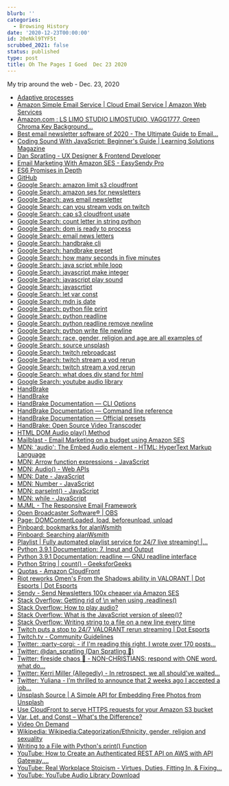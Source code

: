 ```yaml
---
blurb: ''
categories:
  - Browsing History
date: '2020-12-23T00:00:00'
id: 20eNkl9TYF5t
scrubbed_2021: false
status: published
type: post
title: Oh The Pages I Goed  Dec 23 2020
---
```


My trip around the web - Dec. 23, 2020

- [Adaptive processes](https://www.notion.so/Adaptive-processes-774e6f7e4202433aa90cbb11cc818e82)
- [Amazon Simple Email Service | Cloud Email Service | Amazon Web Services](https://aws.amazon.com/ses/)
- [Amazon.com : LS LIMO STUDIO LIMOSTUDIO, VAGG1777, Green Chroma Key Background...](https://www.amazon.com/gp/product/B017WNJS3M)
- [Best email newsletter software of 2020 - The Ultimate Guide to Email...](https://zapier.com/learn/email-marketing/best-email-newsletter-software/)
- [Coding Sound With JavaScript: Beginner's Guide | Learning Solutions Magazine](https://learningsolutionsmag.com/articles/coding-sound-with-javascript-beginner-s-guide)
- [Dan Spratling - UX Designer & Frontend Developer](https://danspratling.dev/)
- [Email Marketing With Amazon SES - EasySendy Pro](https://easysendy.com/integrations/amazon-ses/)
- [ES6 Promises in Depth](https://ponyfoo.com/articles/es6-promises-in-depth)
- [GitHub](https://github.com/)
- [Google Search: amazon limit s3 cloudfront](https://www.google.com/search?newwindow=1&client=safari&rls=en&ei=cRXkX7iOGsiB5wL28JGADQ&q=amazon+limit+s3+cloudfront&oq=amazon+limit+s3+cloud)
- [Google Search: amazon ses for newsletters](https://www.google.com/search?client=safari&rls=en&q=amazon+ses+for+newsletters&ie=UTF-8&oe=UTF-8)
- [Google Search: aws email newsletter](https://www.google.com/search?newwindow=1&client=safari&rls=en&ei=VVbiX8XqDsTZ5gLkl4TgDQ&q=aws+email+newsletter&oq=aws+email+newsletter)
- [Google Search: can you stream vods on twitch](https://www.google.com/search?client=safari&rls=en&q=can+you+stream+vods+on+twitch&ie=UTF-8&oe=UTF-8)
- [Google Search: cap s3 cloudfront usate](https://www.google.com/search?client=safari&rls=en&q=cap+s3+cloudfront+usate&ie=UTF-8&oe=UTF-8)
- [Google Search: count letter in string python](https://www.google.com/search?client=safari&rls=en&q=count+letter+in+string+python&ie=UTF-8&oe=UTF-8)
- [Google Search: dom is ready to process](https://www.google.com/search?client=safari&rls=en&q=dom+is+ready+to+process&ie=UTF-8&oe=UTF-8)
- [Google Search: email news letters](https://www.google.com/search?client=safari&rls=en&q=email+news+letters&ie=UTF-8&oe=UTF-8)
- [Google Search: handbrake cli](https://www.google.com/search?client=safari&rls=en&q=handbrake+cli&ie=UTF-8&oe=UTF-8)
- [Google Search: handbrake preset](https://www.google.com/search?client=safari&rls=en&q=handbrake+preset&ie=UTF-8&oe=UTF-8)
- [Google Search: how many seconds in five minutes](https://www.google.com/search?client=safari&rls=en&q=how+many+seconds+in+five+minutes&ie=UTF-8&oe=UTF-8)
- [Google Search: java script while loop](https://www.google.com/search?client=safari&rls=en&q=java+script+while+loop&ie=UTF-8&oe=UTF-8)
- [Google Search: javascript make integer](https://www.google.com/search?client=safari&rls=en&q=javascript+make+integer&ie=UTF-8&oe=UTF-8)
- [Google Search: javascript play sound](https://www.google.com/search?client=safari&rls=en&q=javascript+play+sound&ie=UTF-8&oe=UTF-8)
- [Google Search: javascrtipt](https://www.google.com/search?client=safari&rls=en&q=javascrtipt&ie=UTF-8&oe=UTF-8)
- [Google Search: let var const](https://www.google.com/search?client=safari&rls=en&q=let+var+const&ie=UTF-8&oe=UTF-8)
- [Google Search: mdn js date](https://www.google.com/search?client=safari&rls=en&q=mdn+js+date&ie=UTF-8&oe=UTF-8)
- [Google Search: python file print](https://www.google.com/search?client=safari&rls=en&q=python+file+print&ie=UTF-8&oe=UTF-8)
- [Google Search: python readline](https://www.google.com/search?client=safari&rls=en&q=python+readline&ie=UTF-8&oe=UTF-8)
- [Google Search: python readline remove newline](https://www.google.com/search?client=safari&rls=en&q=python+readline+remove+newline&ie=UTF-8&oe=UTF-8)
- [Google Search: python write file newline](https://www.google.com/search?client=safari&rls=en&q=python+write+file+newline&ie=UTF-8&oe=UTF-8)
- [Google Search: race, gender, religion and age are all examples of](https://www.google.com/search?newwindow=1&client=safari&rls=en&ei=33LjX8urBNKm5gLh5ZRo&q=race%2C+gender%2C+religion+and+age+are+all+examples+of&oq=ages+genders+religions+orientations)
- [Google Search: source unsplash](https://www.google.com/search?client=safari&rls=en&q=source+unsplash&ie=UTF-8&oe=UTF-8)
- [Google Search: twitch rebroadcast](https://www.google.com/search?newwindow=1&client=safari&rls=en&ei=2Z3jX8aGOImm5wKp5pfAAg&q=twitch+rebroadcast&oq=twitch+rebroadcast)
- [Google Search: twitch stream a vod rerun](https://www.google.com/search?newwindow=1&client=safari&rls=en&ei=37jjX46yMoez5gKf-7-QCg&q=twitch+stream+a+vod+rerun&oq=twitch+stream+a+vod+rerun)
- [Google Search: twitch stream a vod rerun](https://www.google.com/search?q=twitch+stream+a+vod+rerun&newwindow=1)
- [Google Search: what does div stand for html](https://www.google.com/search?newwindow=1&client=safari&rls=en&ei=LoLjX4_YFYP45gLR9bCIBA&q=what+does+div+stand+for+html&oq=what+does+div+stand+for+ht)
- [Google Search: youtube audio library](https://www.google.com/search?client=safari&rls=en&q=youtube+audio+library&ie=UTF-8&oe=UTF-8)
- [HandBrake](https://handbrake.fr/rotation.php?file=HandBrake-1.3.3.dmg)
- [HandBrake](https://handbrake.fr/rotation.php?file=HandBrakeCLI-1.3.3.dmg)
- [HandBrake Documentation — CLI Options](https://handbrake.fr/docs/en/latest/cli/cli-options.html)
- [HandBrake Documentation — Command line reference](https://handbrake.fr/docs/en/1.3.0/cli/command-line-reference.html)
- [HandBrake Documentation — Official presets](https://handbrake.fr/docs/en/latest/technical/official-presets.html)
- [HandBrake: Open Source Video Transcoder](https://handbrake.fr/)
- [HTML DOM Audio play() Method](https://www.w3schools.com/jsref/met_audio_play.asp)
- [Mailblast - Email Marketing on a budget using Amazon SES](https://www.mailblast.io/campaigns/5b8602bb-231c-4c22-9de0-01ddcf900c1d/report/overview)
- [MDN: 'audio': The Embed Audio element - HTML: HyperText Markup Language](https://developer.mozilla.org/en-US/docs/Web/HTML/Element/audio)
- [MDN: Arrow function expressions - JavaScript](https://developer.mozilla.org/en-US/docs/Web/JavaScript/Reference/Functions/Arrow_functions)
- [MDN: Audio() - Web APIs](https://developer.mozilla.org/en-US/docs/Web/API/HTMLAudioElement/Audio)
- [MDN: Date - JavaScript](https://developer.mozilla.org/en-US/docs/Web/JavaScript/Reference/Global_Objects/Date)
- [MDN: Number - JavaScript](https://developer.mozilla.org/en-US/docs/Web/JavaScript/Reference/Global_Objects/Number)
- [MDN: parseInt() - JavaScript](https://developer.mozilla.org/en-US/docs/Web/JavaScript/Reference/Global_Objects/parseInt)
- [MDN: while - JavaScript](https://developer.mozilla.org/en-US/docs/Web/JavaScript/Reference/Statements/while)
- [MJML - The Responsive Email Framework](https://mjml.io/)
- [Open Broadcaster Software®️ | OBS](https://obsproject.com/)
- [Page: DOMContentLoaded, load, beforeunload, unload](https://javascript.info/onload-ondomcontentloaded)
- [Pinboard: bookmarks for alanWsmith](https://pinboard.in/u:alanWsmith)
- [Pinboard: Searching alanWsmith](https://pinboard.in/search/u:alanWsmith?query=ToWatch)
- [Playlist | Fully automated playlist service for 24/7 live streaming! |...](https://easylive.io/en/playlist/)
- [Python 3.9.1 Documentation: 7. Input and Output](https://docs.python.org/3/tutorial/inputoutput.html)
- [Python 3.9.1 Documentation: readline — GNU readline interface](https://docs.python.org/3/library/readline.html)
- [Python String | count() - GeeksforGeeks](https://www.geeksforgeeks.org/python-string-count/)
- [Quotas - Amazon CloudFront](https://docs.aws.amazon.com/AmazonCloudFront/latest/DeveloperGuide/cloudfront-limits.html#limits-general)
- [Riot reworks Omen's From the Shadows ability in VALORANT | Dot Esports | Dot Esports](https://dotesports.com/valorant/news/riot-reworks-omens-from-the-shadows-ability-in-valorant)
- [Sendy - Send Newsletters 100x cheaper via Amazon SES](https://sendy.co/)
- [Stack Overflow: Getting rid of \n when using .readlines()](https://stackoverflow.com/questions/15233340/getting-rid-of-n-when-using-readlines)
- [Stack Overflow: How to play audio?](https://stackoverflow.com/questions/9419263/how-to-play-audio)
- [Stack Overflow: What is the JavaScript version of sleep()?](https://stackoverflow.com/questions/951021/what-is-the-javascript-version-of-sleep/39914235#39914235)
- [Stack Overflow: Writing string to a file on a new line every time](https://stackoverflow.com/questions/2918362/writing-string-to-a-file-on-a-new-line-every-time)
- [Twitch puts a stop to 24/7 VALORANT rerun streaming | Dot Esports](https://dotesports.com/news/twitch-puts-a-stop-to-24-7-valorant-rerun-streaming)
- [Twitch.tv - Community Guidelines](https://www.twitch.tv/p/legal/community-guidelines/)
- [Twitter: :party-corgi: - if I'm reading this right, I wrote over 170 posts...](https://twitter.com/chrisbiscardi/status/1341886943647256576)
- [Twitter: @dan_spratling (Dan Spratling 🚀)](https://twitter.com/dan_spratling)
- [Twitter: fireside chaos 🍜 - NON-CHRISTIANS: respond with ONE word. what do...](https://twitter.com/emmatsalageek/status/1341550089093996546)
- [Twitter: Kerri Miller (Allegedly) - In retrospect, we all should've waited...](https://twitter.com/kerrizor/status/1341759513590812672)
- [Twitter: Yuliana - I’m thrilled to announce that 2 weeks ago I accepted a job...](https://twitter.com/yulianahazda/status/1341571647229349893)
- [Unsplash Source | A Simple API for Embedding Free Photos from Unsplash](https://source.unsplash.com/)
- [Use CloudFront to serve HTTPS requests for your Amazon S3 bucket](https://aws.amazon.com/premiumsupport/knowledge-center/cloudfront-https-requests-s3/)
- [Var, Let, and Const – What's the Difference?](https://www.freecodecamp.org/news/var-let-and-const-whats-the-difference/)
- [Video On Demand](https://help.twitch.tv/s/article/video-on-demand?language=en_US)
- [Wikipedia: Wikipedia:Categorization/Ethnicity, gender, religion and sexuality](https://en.wikipedia.org/wiki/Wikipedia:Categorization/Ethnicity,_gender,_religion_and_sexuality)
- [Writing to a File with Python's print() Function](https://stackabuse.com/writing-to-a-file-with-pythons-print-function/)
- [YouTube: How to Create an Authenticated REST API on AWS with API Gateway,...](https://www.youtube.com/watch?v=fs9HfYbWjXQ)
- [YouTube: Real Workplace Stoicism - Virtues, Duties, Fitting In, & Fixing...](https://www.youtube.com/watch?v=Q0uUvG-5iDw&feature=youtu.be)
- [YouTube: YouTube Audio Library Download](https://www.youtube.com/c/YouTubeAudioLibraryDownload/videos)

